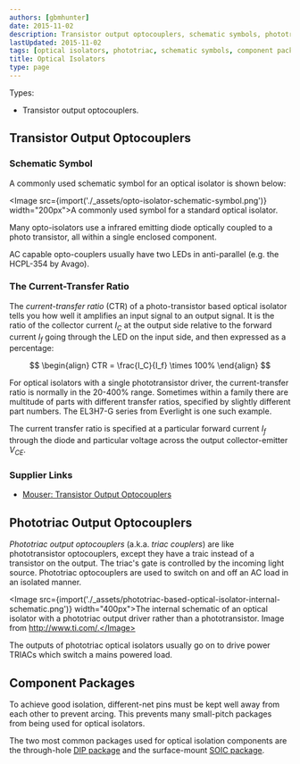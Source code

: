 ```yaml
---
authors: [gbmhunter]
date: 2015-11-02
description: Transistor output optocouplers, schematic symbols, phototraic output optocouplers, component packages and more info on optical isolators.
lastUpdated: 2015-11-02
tags: [optical isolators, phototriac, schematic symbols, component packages, opto-isolators]
title: Optical Isolators
type: page
---
```


Types:

* Transistor output optocouplers.

## Transistor Output Optocouplers

### Schematic Symbol

A commonly used schematic symbol for an optical isolator is shown below:

<Image src={import('./_assets/opto-isolator-schematic-symbol.png')} width="200px">A commonly used symbol for a standard optical isolator.</Image>

Many opto-isolators use a infrared emitting diode optically coupled to a photo transistor, all within a single enclosed component.

AC capable opto-couplers usually have two LEDs in anti-parallel (e.g. the HCPL-354 by Avago).

### The Current-Transfer Ratio

The _current-transfer ratio_ (CTR) of a photo-transistor based optical isolator tells you how well it amplifies an input signal to an output signal. It is the ratio of the collector current $I_C$ at the output side relative to the forward current $I_f$ going through the LED on the input side, and then expressed as a percentage:

$$
\begin{align}
CTR = \frac{I_C}{I_f} \times 100%
\end{align}
$$

For optical isolators with a single phototransistor driver, the current-transfer ratio is normally in the 20-400% range. Sometimes within a family there are multitude of parts with different transfer ratios, specified by slightly different part numbers. The EL3H7-G series from Everlight is one such example.

The current transfer ratio is specified at a particular forward current $I_f$ through the diode and particular voltage across the output collector-emitter $V_{CE}$.

### Supplier Links

* [Mouser: Transistor Output Optocouplers](https://www.mouser.com/c/optoelectronics/optocouplers-photocouplers/transistor-output-optocouplers/)

## Phototriac Output Optocouplers

_Phototriac output optocouplers_ (a.k.a. _triac couplers_) are like phototransistor optocouplers, except they have a traic instead of a transistor on the output. The triac's gate is controlled by the incoming light source. Phototriac optocouplers are used to switch on and off an AC load in an isolated manner.

<Image src={import('./_assets/phototriac-based-optical-isolator-internal-schematic.png')} width="400px">The internal schematic of an optical isolator with a phototriac output driver rather than a phototransistor. Image from http://www.ti.com/.</Image>

The outputs of phototriac optical isolators usually go on to drive power TRIACs which switch a mains powered load.

## Component Packages

To achieve good isolation, different-net pins must be kept well away from each other to prevent arcing. This prevents many small-pitch packages from being used for optical isolators.

The two most common packages used for optical isolation components are the through-hole [DIP package](/pcb-design/component-packages/dip-component-package) and the surface-mount [SOIC package](/pcb-design/component-packages/soic-component-package).
